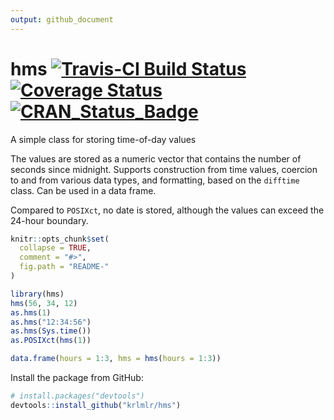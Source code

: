 ```yaml
---
output: github_document
---
```


# hms [![Travis-CI Build Status](https://travis-ci.org/krlmlr/hms.svg?branch=master)](https://travis-ci.org/krlmlr/hms) [![Coverage Status](https://img.shields.io/codecov/c/github/krlmlr/hms/master.svg)](https://codecov.io/github/krlmlr/hms?branch=master) [![CRAN_Status_Badge](http://www.r-pkg.org/badges/version/hms)](https://cran.r-project.org/package=hms)

A simple class for storing time-of-day values

The values are stored as a numeric vector that contains the number of seconds
since midnight.  Supports construction from time values, coercion to and from
various data types, and formatting, based on the `difftime` class.  Can be
used in a data frame.

Compared to `POSIXct`, no date is stored, although the values can exceed
the 24-hour boundary.

```r
knitr::opts_chunk$set(
  collapse = TRUE,
  comment = "#>",
  fig.path = "README-"
)
```

```r
library(hms)
hms(56, 34, 12)
as.hms(1)
as.hms("12:34:56")
as.hms(Sys.time())
as.POSIXct(hms(1))

data.frame(hours = 1:3, hms = hms(hours = 1:3))
```

Install the package from GitHub:

```r
# install.packages("devtools")
devtools::install_github("krlmlr/hms")
```
